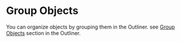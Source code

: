 # Group Objects

You can organize objects by grouping them in the Outliner.
see [Group Objects](./outliner#group-objects) section in the Outliner.




